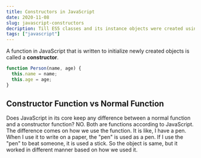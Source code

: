 ```yaml
---
title: Constructors in JavaScript
date: 2020-11-08
slug: javascript-constructors
decription: Till ES5 classes and its instance objects were created using constructor functions. Now from ES6 everybody is more comfortable with class keyword.
tags: ["javascript"]
---
```


A function in JavaScript that is written to initialize newly created objects is called a **constructor**.

```javascript
function Person(name, age) {
  this.name = name;
  this.age = age;
}
```

## Constructor Function vs Normal Function

Does JavaScript in its core keep any difference between a normal function and a constructor function? NO. Both are functions according to JavaScript. The difference comes on how we use the function. It is like, I have a pen. When I use it to write on a paper, the "pen" is used as a pen. If I use the "pen" to beat someone, it is used a stick. So the object is same, but it worked in different manner based on how we used it.
